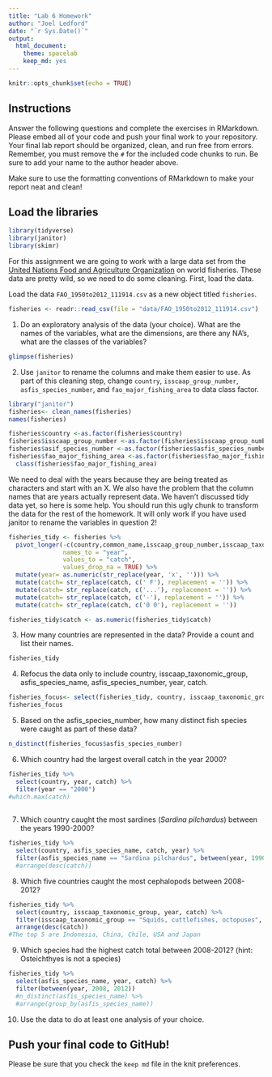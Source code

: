 ```yaml
---
title: "Lab 6 Homework"
author: "Joel Ledford"
date: "`r Sys.Date()`"
output:
  html_document: 
    theme: spacelab
    keep_md: yes
---
```


```r
knitr::opts_chunk$set(echo = TRUE)
```

## Instructions
Answer the following questions and complete the exercises in RMarkdown. Please embed all of your code and push your final work to your repository. Your final lab report should be organized, clean, and run free from errors. Remember, you must remove the `#` for the included code chunks to run. Be sure to add your name to the author header above.  

Make sure to use the formatting conventions of RMarkdown to make your report neat and clean!  

## Load the libraries
```r
library(tidyverse)
library(janitor)
library(skimr)
```

For this assignment we are going to work with a large data set from the [United Nations Food and Agriculture Organization](http://www.fao.org/about/en/) on world fisheries. These data are pretty wild, so we need to do some cleaning. First, load the data.  

Load the data `FAO_1950to2012_111914.csv` as a new object titled `fisheries`.
```r
fisheries <- readr::read_csv(file = "data/FAO_1950to2012_111914.csv")
```

1. Do an exploratory analysis of the data (your choice). What are the names of the variables, what are the dimensions, are there any NA's, what are the classes of the variables?  
```r
glimpse(fisheries)
```

2. Use `janitor` to rename the columns and make them easier to use. As part of this cleaning step, change `country`, `isscaap_group_number`, `asfis_species_number`, and `fao_major_fishing_area` to data class factor. 
```r
library("janitor")
fisheries<- clean_names(fisheries)
names(fisheries)
```

```r
fisheries$country <-as.factor(fisheries$country)
fisheries$isscaap_group_number <-as.factor(fisheries$isscaap_group_number)
fisheries$asif_species_number <-as.factor(fisheries$asfis_species_number)
fisheries$fao_major_fishing_area <-as.factor(fisheries$fao_major_fishing_area)
  class(fisheries$fao_major_fishing_area)
```



We need to deal with the years because they are being treated as characters and start with an X. We also have the problem that the column names that are years actually represent data. We haven't discussed tidy data yet, so here is some help. You should run this ugly chunk to transform the data for the rest of the homework. It will only work if you have used janitor to rename the variables in question 2!
```r
fisheries_tidy <- fisheries %>% 
  pivot_longer(-c(country,common_name,isscaap_group_number,isscaap_taxonomic_group,asfis_species_number,asfis_species_name,fao_major_fishing_area,measure),
               names_to = "year",
               values_to = "catch",
               values_drop_na = TRUE) %>% 
  mutate(year= as.numeric(str_replace(year, 'x', ''))) %>% 
  mutate(catch= str_replace(catch, c(' F'), replacement = '')) %>% 
  mutate(catch= str_replace(catch, c('...'), replacement = '')) %>% 
  mutate(catch= str_replace(catch, c('-'), replacement = '')) %>% 
  mutate(catch= str_replace(catch, c('0 0'), replacement = ''))

fisheries_tidy$catch <- as.numeric(fisheries_tidy$catch)
```

3. How many countries are represented in the data? Provide a count and list their names.
```r
fisheries_tidy
```

4. Refocus the data only to include country, isscaap_taxonomic_group, asfis_species_name, asfis_species_number, year, catch.
```r
fisheries_focus<- select(fisheries_tidy, country, isscaap_taxonomic_group, asfis_species_name, asfis_species_number, year, catch)
fisheries_focus
```

5. Based on the asfis_species_number, how many distinct fish species were caught as part of these data?
```r
n_distinct(fisheries_focus$asfis_species_number)
```

6. Which country had the largest overall catch in the year 2000?

```r
fisheries_tidy %>%
  select(country, year, catch) %>% 
  filter(year == "2000") 
#which.max(catch)
  
```

7. Which country caught the most sardines (_Sardina pilchardus_) between the years 1990-2000?
```r
fisheries_tidy %>%
  select(country, asfis_species_name, catch, year) %>%
  filter(asfis_species_name == "Sardina pilchardus", between(year, 1990, 2000))
  #arrange(desc(catch))
```

8. Which five countries caught the most cephalopods between 2008-2012?
```r
fisheries_tidy %>%
  select(country, isscaap_taxonomic_group, year, catch) %>%
  filter(isscaap_taxonomic_group == "Squids, cuttlefishes, octopuses", between(year, 2008, 2012)) %>%
  arrange(desc(catch))
#The top 5 are Indonesia, China, Chile, USA and Japan
```

9. Which species had the highest catch total between 2008-2012? (hint: Osteichthyes is not a species)
```r
fisheries_tidy %>%
  select(asfis_species_name, year, catch) %>%
  filter(between(year, 2008, 2012)) 
  #n_distinct(asfis_species_name) %>%
  #arrange(group_by(asfis_species_name))
```

10. Use the data to do at least one analysis of your choice.

## Push your final code to GitHub!
Please be sure that you check the `keep md` file in the knit preferences.   